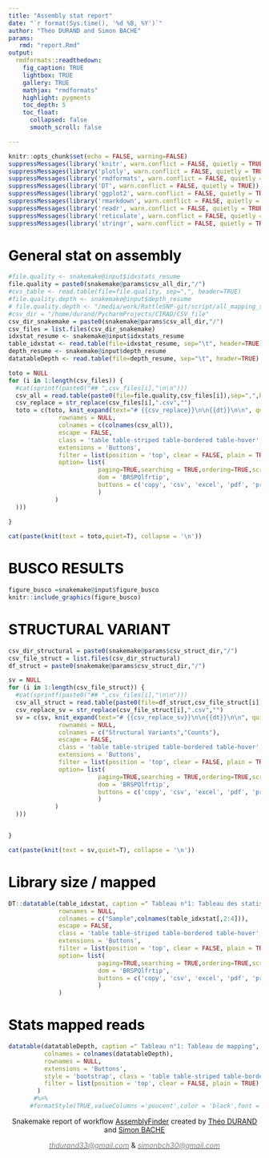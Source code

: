 ```yaml
---
title: "Assembly stat report"
date: "`r format(Sys.time(), '%d %B, %Y')`"
author: "Théo DURAND and Simon BACHE"
params:
   rmd: "report.Rmd"
output:
  rmdformats::readthedown:
    fig_caption: TRUE
    lightbox: TRUE
    gallery: TRUE
    mathjax: "rmdformats"
    highlight: pygments
    toc_depth: 5
    toc_float:
      collapsed: false
      smooth_scroll: false

---
```

<style>

h1,h2,h3,h4,h5,h6,legend{
color: #000000;
}
.footer{
    position:absolute; top:0; right:20px; padding:30px; height:180px
    }
</style>

```r
knitr::opts_chunk$set(echo = FALSE, warning=FALSE)
suppressMessages(library('knitr', warn.conflict = FALSE, quietly = TRUE))
suppressMessages(library('plotly', warn.conflict = FALSE, quietly = TRUE))
suppressMessages(library('rmdformats', warn.conflict = FALSE, quietly = TRUE))
suppressMessages(library('DT', warn.conflict = FALSE, quietly = TRUE))
suppressMessages(library('ggplot2', warn.conflict = FALSE, quietly = TRUE))
suppressMessages(library('rmarkdown', warn.conflict = FALSE, quietly = TRUE))
suppressMessages(library('readr', warn.conflict = FALSE, quietly = TRUE))
suppressMessages(library('reticulate', warn.conflict = FALSE, quietly = TRUE))
suppressMessages(library('stringr', warn.conflict = FALSE, quietly = TRUE))
```
# General stat on assembly{.tabset .tabset-fade}

```r
#file.quality <- snakemake@input$idxstats_resume
file.quality = paste0(snakemake@params$csv_all_dir,"/")
#cvs_table <- read.table(file=file.quality, sep=",", header=TRUE)
#file.quality.depth <- snakemake@input$depth_resume
# file.quality.depth <- "/media/work/RattleSNP-git/script/all_mapping_stats_Depth_resume.csv"
#csv_dir = "/home/durand/PycharmProjects/CIRAD/CSV_file"
csv_dir_snakemake = paste0(snakemake@params$csv_all_dir,"/")
csv_files = list.files(csv_dir_snakemake)
idxstat_resume <- snakemake@input$idxstats_resume
table_idxstat <- read.table(file=idxstat_resume, sep="\t", header=TRUE)
depth_resume <- snakemake@input$depth_resume
datatableDepth <- read.table(file=depth_resume, sep="\t", header=TRUE)


```


```r
toto = NULL
for (i in 1:length(csv_files)) {
  #cat(sprintf(paste0("## ",csv_files[i],"\n\n")))
  csv_all = read.table(paste0(file=file.quality,csv_files[i]),sep=",",header=TRUE)
  csv_replace = str_replace(csv_files[i],".csv","")
  toto = c(toto, knit_expand(text="# {{csv_replace}}\n\n{{dt}}\n\n", quiet = TRUE , echo =F,message=F,dt = (DT::datatable(csv_all, caption =" Tableau des statistiques des tailles , %N , GC% et profondeur des contigs de l'assemblage",
              rownames = NULL,
              colnames = c(colnames(csv_all)),
              escape = FALSE,
              class = 'table table-striped table-bordered table-hover',
              extensions = 'Buttons',
              filter = list(position = 'top', clear = FALSE, plain = TRUE),
              option= list(
                         paging=TRUE,searching = TRUE,ordering=TRUE,scrollCollapse=FALSE,server = TRUE, autoWidth = TRUE,
                         dom = 'BRSPQlfrtip',
                         buttons = c('copy', 'csv', 'excel', 'pdf', 'print')
                         )
             )
  )))
  
}
```
```r
cat(paste(knit(text = toto,quiet=T), collapse = '\n'))
```


# BUSCO RESULTS{.tabset .tabset-fade}

```r

figure_busco =snakemake@input$figure_busco
knitr::include_graphics(figure_busco)

```

# STRUCTURAL VARIANT{.tabset .tabset-fade}

```r

csv_dir_structural = paste0(snakemake@params$csv_struct_dir,"/")
csv_file_struct = list.files(csv_dir_structural)
df_struct = paste0(snakemake@params$csv_struct_dir,"/")

sv = NULL
for (i in 1:length(csv_file_struct)) {
  #cat(sprintf(paste0("## ",csv_files[i],"\n\n")))
  csv_all_struct = read.table(paste0(file=df_struct,csv_file_struct[i]),sep=",",header=FALSE)
  csv_replace_sv = str_replace(csv_file_struct[i],".csv","")
  sv = c(sv, knit_expand(text="# {{csv_replace_sv}}\n\n{{dt}}\n\n", quiet = TRUE , echo =F,message=F,dt = (DT::datatable(csv_all_struct, caption =" Structural variation (descriptif)",
              rownames = NULL,
              colnames = c("Structural Variants","Counts"),
              escape = FALSE,
              class = 'table table-striped table-bordered table-hover',
              extensions = 'Buttons',
              filter = list(position = 'top', clear = FALSE, plain = TRUE),
              option= list(
                         paging=TRUE,searching = TRUE,ordering=TRUE,scrollCollapse=FALSE,server = TRUE, autoWidth = TRUE,
                         dom = 'BRSPQlfrtip',
                         buttons = c('copy', 'csv', 'excel', 'pdf', 'print')
                         )
             )
  )))


}
```

```r
cat(paste(knit(text = sv,quiet=T), collapse = '\n'))
```

# Library size / mapped{.tabset .tabset-fade}

```r
DT::datatable(table_idxstat, caption =" Tableau n°1: Tableau des statistiques de taille des librairies et pourcentage de mapping",
              rownames = NULL,
              colnames = c("Sample",colnames(table_idxstat[,2:4])),
              escape = FALSE,
              class = 'table table-striped table-bordered table-hover',
              extensions = 'Buttons',
              filter = list(position = 'top', clear = FALSE, plain = TRUE),
              option= list(
                         paging=TRUE,searching = TRUE,ordering=TRUE,scrollCollapse=FALSE,server = TRUE, autoWidth = TRUE,
                         dom = 'BRSPQlfrtip',
                         buttons = c('copy', 'csv', 'excel', 'pdf', 'print')
                         )
              )
```


# Stats mapped reads

```r
datatable(datatableDepth, caption =" Tableau n°1: Tableau de mapping",
          colnames = colnames(datatableDepth),
          rownames = NULL,
          extensions = 'Buttons',
          style = 'bootstrap', class = 'table table-striped table-bordered table-hover',
          filter = list(position = 'top', clear = FALSE, plain = TRUE)
        )
       #%>%
      #formatStyle(TRUE,valueColumns ='poucent',color = 'black',font ='bold',background = styleInterval(c(0,25000), c('white','red','white')))
```






<footer>
        <p style="text-align: center;">Snakemake report of workflow <a target="_blank" href="https://github.com/thdurand4/assembly_finder">AssemblyFinder</a> created by <a target="_blank" href="https://github.com/thdurand4">Théo DURAND</a> and <a target="_blank" href="https://github.com/SimonBache">Simon BACHE</a></p>
        <p style="text-align: center;"><a target="_blank" href = "mailto:thdurand33@gmail.com"><span style="color: #808080;"><em>thdurand33@gmail.com</em></span></a> & <a target="_blank" href = "mailto:simonbch30@gmail.com"><span style="color: #808080;"><em>simonbch30@gmail.com</em></span></a></p>
</footer>

